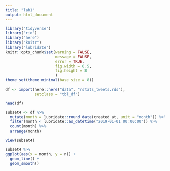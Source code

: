 ```yaml
---
title: "lab1"
output: html_document
---
```



```r

library("tidyverse")
library("rio")
library("here")
library("knitr")
library("lubridate")
knitr::opts_chunk$set(warning = FALSE,
                      message = FALSE,
                      error = TRUE,
                      fig.width = 6.5,
                      fig.height = 8
                      )
theme_set(theme_minimal(base_size = 8))

```

```r
df <- import(here::here("data", "rstats_tweets.rds"),
             setclass = "tbl_df")

head(df)

```



```r


subset4 <- df %>% 
  mutate(month = lubridate::round_date(created_at, unit = "month")) %>% 
  filter(month < lubridate::as_datetime("2019-01-01 00:00:00")) %>% 
  count(month) %>% 
  arrange(month)

View(subset4)

subset4 %>% 
ggplot(aes(x = month, y = n)) +
  geom_line() +
  geom_smooth() 
  

```



